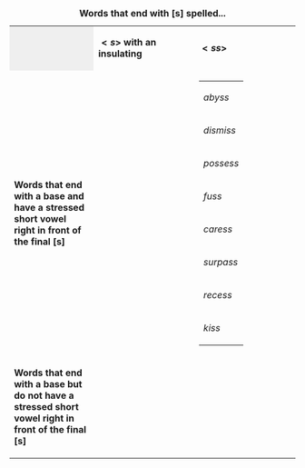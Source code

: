 {| border="1" cellpadding="5" cellspacing="0" align="center"
|+ '''Words that end with [s] spelled...'''
| width="200" style="background:#efefef;" |
! width="250" | '''<math><s></math> with an insulating <e>'''
! width="250" | '''<math><ss></math>'''
|- style="height:80px"
!'''Words that end with a base and have a stressed short vowel right in front of the final [s]'''
|
|
{|
|''abyss''
|-
|''dismiss''
|-
|''possess''
|-
|''fuss''
|-
|''caress''
|-
|''surpass''
|-
|''recess''
|-
|''kiss''
|}
|- style="height:80px"
!'''Words that end with a base but do not have a stressed short vowel right in front of the final [s]'''
|
|
|}